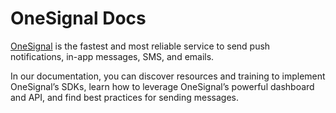 
# OneSignal Docs

[OneSignal](https://onesignal.com/) is the fastest and most reliable service to send push notifications, in-app messages, SMS, and emails.

In our documentation, you can discover resources and training to implement OneSignal’s SDKs, learn how to leverage OneSignal’s powerful dashboard and API, and find best practices for sending messages.
